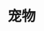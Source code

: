 # 宠物
<ScDc />
<br />
<Dialog>
# Do you have any pets?
#### No, I don't. What about you?
# I have a dog. I [rescued/v.] him from the dog [shelter/n./2] three years ago. He's five years old.
#### what [breed/n.] is he?
# He's a Golden Retriever.
#### That's nice. I would like a dog but my [landlord/n.] does not allow pets. It's written in my apartment [lease/n./2].
# I'm sorry to hear that.
#### That's OK. At least I save money by not buying dog food or paying vet bills.
# Maybe you can [dog-sit/v.] for me when I'm away this summer.
#### Sure! I'd be happy to, as long as you're willing to pay.
</Dialog>
